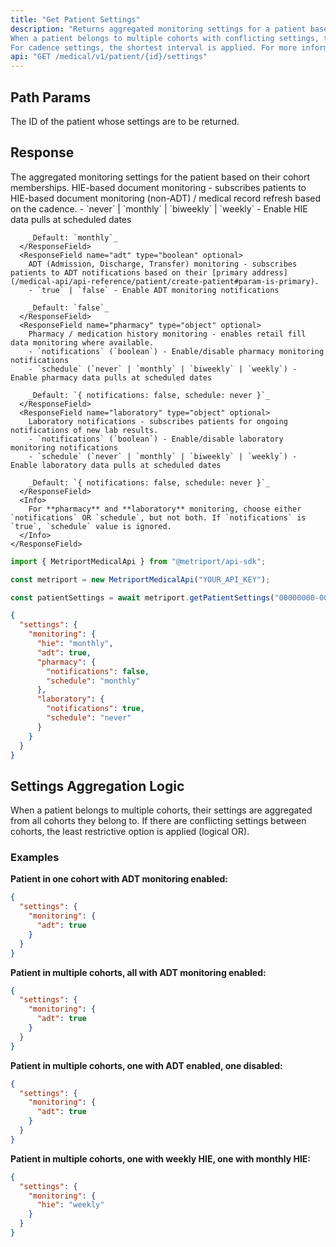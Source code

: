 ```yaml
---
title: "Get Patient Settings"
description: "Returns aggregated monitoring settings for a patient based on all cohorts they belong to. 
When a patient belongs to multiple cohorts with conflicting settings, the least restrictive option is applied (logical OR). 
For cadence settings, the shortest interval is applied. For more information, see the [guide about Cohorts](/medical-api/handling-data/cohorts)"
api: "GET /medical/v1/patient/{id}/settings"
---
```


## Path Params

<ParamField path="id" type="string" required>
  The ID of the patient whose settings are to be returned.
</ParamField>

## Response

<ResponseField name="settings" type="object" required>
  The aggregated monitoring settings for the patient based on their cohort memberships.
  <Expandable title="Settings properties">
    <ResponseField name="monitoring" type="object" optional>
      <ResponseField name="hie" type="string" optional>
        HIE-based document monitoring - subscribes patients to HIE-based document monitoring (non-ADT) / medical record refresh based on the cadence.
        - `never` | `monthly` | `biweekly` | `weekly` - Enable HIE data pulls at scheduled dates
        
        _Default: `monthly`_
      </ResponseField>
      <ResponseField name="adt" type="boolean" optional>
        ADT (Admission, Discharge, Transfer) monitoring - subscribes patients to ADT notifications based on their [primary address](/medical-api/api-reference/patient/create-patient#param-is-primary).  
        - `true` | `false` - Enable ADT monitoring notifications
        
        _Default: `false`_
      </ResponseField>
      <ResponseField name="pharmacy" type="object" optional>
        Pharmacy / medication history monitoring - enables retail fill data monitoring where available.  
        - `notifications` (`boolean`) - Enable/disable pharmacy monitoring notifications
        - `schedule` (`never` | `monthly` | `biweekly` | `weekly`) - Enable pharmacy data pulls at scheduled dates
        
        _Default: `{ notifications: false, schedule: never }`_
      </ResponseField>
      <ResponseField name="laboratory" type="object" optional>
        Laboratory notifications - subscribes patients for ongoing notifications of new lab results.  
        - `notifications` (`boolean`) - Enable/disable laboratory monitoring notifications  
        - `schedule` (`never` | `monthly` | `biweekly` | `weekly`) - Enable laboratory data pulls at scheduled dates
        
        _Default: `{ notifications: false, schedule: never }`_
      </ResponseField>
      <Info>
        For **pharmacy** and **laboratory** monitoring, choose either `notifications` OR `schedule`, but not both. If `notifications` is `true`, `schedule` value is ignored.
      </Info>
    </ResponseField>
  </Expandable>
</ResponseField>

<ResponseExample>

```javascript Metriport SDK
import { MetriportMedicalApi } from "@metriport/api-sdk";

const metriport = new MetriportMedicalApi("YOUR_API_KEY");

const patientSettings = await metriport.getPatientSettings("00000000-0000-0000-0000-000000000000");
```

</ResponseExample>

```json
{
  "settings": {
    "monitoring": {
      "hie": "monthly",
      "adt": true,
      "pharmacy": {
        "notifications": false,
        "schedule": "monthly"
      },
      "laboratory": {
        "notifications": true,
        "schedule": "never"
      }
    }
  }
}
```

## Settings Aggregation Logic

When a patient belongs to multiple cohorts, their settings are aggregated from all cohorts they belong to. If there are conflicting settings between cohorts, the least restrictive option is applied (logical OR).

### Examples

**Patient in one cohort with ADT monitoring enabled:**
```json
{
  "settings": {
    "monitoring": {
      "adt": true
    }
  }
}
```

**Patient in multiple cohorts, all with ADT monitoring enabled:**
```json
{
  "settings": {
    "monitoring": {
      "adt": true
    }
  }
}
```

**Patient in multiple cohorts, one with ADT enabled, one disabled:**
```json
{
  "settings": {
    "monitoring": {
      "adt": true
    }
  }
}
```

**Patient in multiple cohorts, one with weekly HIE, one with monthly HIE:**
```json
{
  "settings": {
    "monitoring": {
      "hie": "weekly"
    }
  }
}
```
